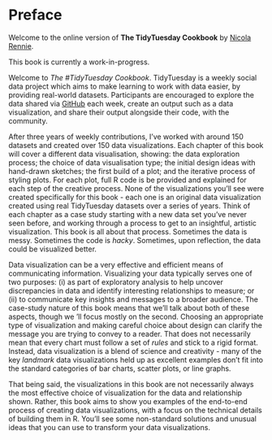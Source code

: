 # Preface {.unnumbered}

::: {.content-visible when-format="html"}

::: {.callout-note icon=false appearance="simple"}

Welcome to the online version of **The TidyTuesday Cookbook** by [Nicola Rennie](https://nrennie.rbind.io/).

This book is currently a work-in-progress.

:::

:::

Welcome to *The #TidyTuesday Cookbook*. TidyTuesday is a weekly social data project which aims to make learning to work with data easier, by providing real-world datasets. Participants are encouraged to explore the data shared via [GitHub](https://github.com/rfordatascience/tidytuesday) each week, create an output such as a data visualization, and share their output alongside their code, with the community. 

After three years of weekly contributions, I've worked with around 150 datasets and created over 150 data visualizations. Each chapter of this book will cover a different data visualisation, showing: the data exploration process; the choice of data visualisation type; the initial design ideas with hand-drawn sketches; the first build of a plot; and the iterative process of styling plots. For each plot, full R code is be provided and explained for each step of the creative process. None of the visualizations you'll see were created specifically for this book - each one is an original data visualization created using real TidyTuesday datasets over a series of years. Think of each chapter as a case study starting with a new data set you've never seen before, and working through a process to get to an insightful, artistic visualization. This book is all about that process. Sometimes the data is messy. Sometimes the code is *hacky*. Sometimes, upon reflection, the data could be visualized better. 

Data visualization can be a very effective and efficient means of communicating information. Visualizing your data typically serves one of two purposes: (i) as part of exploratory analysis to help uncover discrepancies in data and identify interesting relationships to measure; or (ii) to communicate key insights and messages to a broader audience. The case-study nature of this book means that we'll talk about both of these aspects, though we 'll focus mostly on the second. Choosing an appropriate type of visualization and making careful choice about design can clarify the message you are trying to convey to a reader. That does not necessarily mean that every chart must follow a set of *rules* and stick to a rigid format. Instead, data visualization is a blend of science and creativity - many of the key *landmark* data visualizations held up as excellent examples don't fit into the standard categories of bar charts, scatter plots, or line graphs. 

That being said, the visualizations in this book are not necessarily always the most effective choice of visualization for the data and relationship shown. Rather, this book aims to show you examples of the end-to-end process of creating data visualizations, with a focus on the technical details of building them in R. You'll see some non-standard solutions and unusual ideas that you can use to transform your data visualizations.

